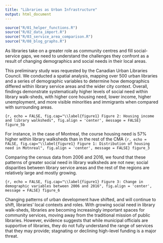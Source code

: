 ```yaml
---
title: "Libraries as Urban Infrastructure"
output: html_document
---
```


```r
source("R/01_helper_functions.R")
source("R/02_data_import.R")
source("R/03_service_area_comparison.R")
source("R/08_blog_graphs.R")
```

As libraries take on a greater role as community centres and fill social-service gaps, we need to understand the challenges they confront as a result of changing demographics and social needs in their local areas.

This preliminary study was requested by the Canadian Urban Libraries Council. We conducted a spatial analysis, mapping over 500 urban libraries and a series of demographic variables to determine how demographics differed within library service areas and the wider city context.
Overall, findings demonstrate systematically higher levels of social need within library walk-sheds, with higher core housing need, lower income, higher unemployment, and more visible minorities and immigrants when compared with surrounding areas.

```{r, echo = FALSE, fig.cap="\\label{figure1} Figure 2: Housing income and library walksheds", fig.align = 'center', message = FALSE}
figure_5b
```

For instance, in the case of Montreal, the course housing need is 57% higher within library walksheds than in the rest of the CMA
```{r, echo = FALSE, fig.cap="\\label{figure1} Figure 1: Distribution of housing need in Motnreal", fig.align = 'center', message = FALSE}
figure_3
```

Comparing the census data from 2006 and 2016, we found that these patterns of greater social need in library walksheds are not new; social disparities between library service areas and the rest of the regions are relatively large and mostly growing. 

```{r, echo = FALSE, fig.cap="\\label{figure1} Figure 3: Change in demographic variables between 2006 and 2016", fig.align = 'center', message = FALSE}
figure_6
```

Changing patterns of urban development have shifted, and will continue to shift, libraries’ local contexts and roles. With growing social need in library walk-sheds, libraries are becoming increasingly important spaces for community services, moving away from the traditional mission of public libraries. However, evidence suggests that while municipal officials are supportive of libraries, they do not fully understand the range of services that they may provide; stagnating or declining high-level funding is a major threat. 
